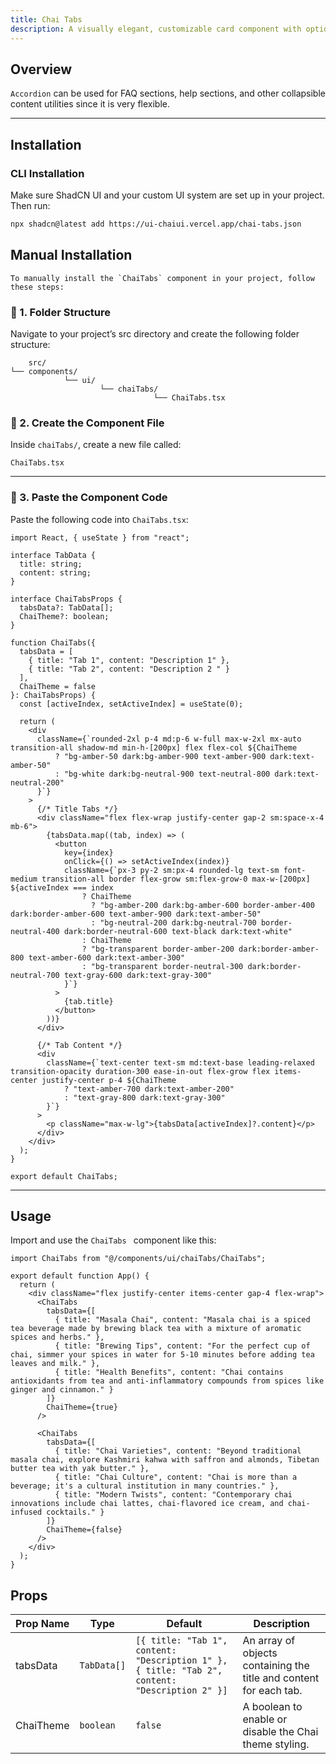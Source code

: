 ```yaml
---
title: Chai Tabs
description: A visually elegant, customizable card component with optional Chai theme support.
---
```



## Overview

`Accordion` can be used for FAQ sections, help sections, and other collapsible content utilities since it is very flexible.

<ComponentPreview code={ChaiTabsCode}>
  <ShowChaiTabs />
</ComponentPreview>

---

## Installation

### CLI Installation

Make sure ShadCN UI and your custom UI system are set up in your project. Then run:

```bash
npx shadcn@latest add https://ui-chaiui.vercel.app/chai-tabs.json

```

## Manual Installation

```mdx
To manually install the `ChaiTabs` component in your project, follow these steps:
```

### 📁 1. Folder Structure

Navigate to your project’s src directory and create the following folder structure:

```
    src/
└── components/
            └── ui/
                    └── chaiTabs/
                                └── ChaiTabs.tsx
```
### 🧩 2. Create the Component File

Inside `chaiTabs/`, create a new file called:
```
ChaiTabs.tsx
```
--- 

### 🧾 3. Paste the Component Code

Paste the following code into `ChaiTabs.tsx`:

```tsx
import React, { useState } from "react";

interface TabData {
  title: string;
  content: string;
}

interface ChaiTabsProps {
  tabsData?: TabData[];
  ChaiTheme?: boolean;
}

function ChaiTabs({
  tabsData = [
    { title: "Tab 1", content: "Description 1" },
    { title: "Tab 2", content: "Description 2 " }
  ],
  ChaiTheme = false
}: ChaiTabsProps) {
  const [activeIndex, setActiveIndex] = useState(0);

  return (
    <div
      className={`rounded-2xl p-4 md:p-6 w-full max-w-2xl mx-auto transition-all shadow-md min-h-[200px] flex flex-col ${ChaiTheme
          ? "bg-amber-50 dark:bg-amber-900 text-amber-900 dark:text-amber-50"
          : "bg-white dark:bg-neutral-900 text-neutral-800 dark:text-neutral-200"
      }`}
    >
      {/* Title Tabs */}
      <div className="flex flex-wrap justify-center gap-2 sm:space-x-4 mb-6">
        {tabsData.map((tab, index) => (
          <button
            key={index}
            onClick={() => setActiveIndex(index)}
            className={`px-3 py-2 sm:px-4 rounded-lg text-sm font-medium transition-all border flex-grow sm:flex-grow-0 max-w-[200px] ${activeIndex === index
                ? ChaiTheme
                  ? "bg-amber-200 dark:bg-amber-600 border-amber-400 dark:border-amber-600 text-amber-900 dark:text-amber-50"
                  : "bg-neutral-200 dark:bg-neutral-700 border-neutral-400 dark:border-neutral-600 text-black dark:text-white"
                : ChaiTheme
                ? "bg-transparent border-amber-200 dark:border-amber-800 text-amber-600 dark:text-amber-300"
                : "bg-transparent border-neutral-300 dark:border-neutral-700 text-gray-600 dark:text-gray-300"
            }`}
          >
            {tab.title}
          </button>
        ))}
      </div>

      {/* Tab Content */}
      <div
        className={`text-center text-sm md:text-base leading-relaxed transition-opacity duration-300 ease-in-out flex-grow flex items-center justify-center p-4 ${ChaiTheme
            ? "text-amber-700 dark:text-amber-200"
            : "text-gray-800 dark:text-gray-300"
        }`}
      >
        <p className="max-w-lg">{tabsData[activeIndex]?.content}</p>
      </div>
    </div>
  );
}

export default ChaiTabs;
```


---

## Usage

Import and use the `ChaiTabs ` component like this:

```tsx
import ChaiTabs from "@/components/ui/chaiTabs/ChaiTabs";

export default function App() {
  return (
    <div className="flex justify-center items-center gap-4 flex-wrap">
      <ChaiTabs
        tabsData={[
          { title: "Masala Chai", content: "Masala chai is a spiced tea beverage made by brewing black tea with a mixture of aromatic spices and herbs." },
          { title: "Brewing Tips", content: "For the perfect cup of chai, simmer your spices in water for 5-10 minutes before adding tea leaves and milk." },
          { title: "Health Benefits", content: "Chai contains antioxidants from tea and anti-inflammatory compounds from spices like ginger and cinnamon." }
        ]}
        ChaiTheme={true}
      />

      <ChaiTabs
        tabsData={[
          { title: "Chai Varieties", content: "Beyond traditional masala chai, explore Kashmiri kahwa with saffron and almonds, Tibetan butter tea with yak butter." },
          { title: "Chai Culture", content: "Chai is more than a beverage; it's a cultural institution in many countries." },
          { title: "Modern Twists", content: "Contemporary chai innovations include chai lattes, chai-flavored ice cream, and chai-infused cocktails." }
        ]}
        ChaiTheme={false}
      />
    </div>
  );
}
```

## Props

| Prop Name | Type | Default | Description |
|-----------|------|---------|-------------|
| tabsData  | `TabData[]` | `[{ title: "Tab 1", content: "Description 1" }, { title: "Tab 2", content: "Description 2" }]` | An array of objects containing the title and content for each tab. |
| ChaiTheme | `boolean` | `false` | A boolean to enable or disable the Chai theme styling. |
